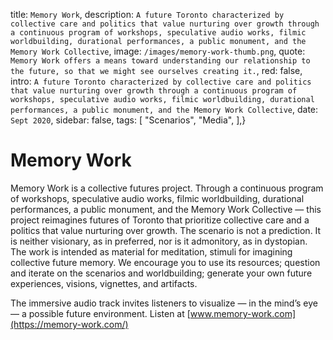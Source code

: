 
  title: `Memory Work`,
  description: `A future Toronto characterized by collective care and politics that value nurturing over growth through a continuous program of workshops, speculative audio works, filmic worldbuilding, durational performances, a public monument, and the Memory Work Collective`,
  image: `/images/memory-work-thumb.png`,
  quote: `Memory Work offers a means toward understanding our relationship to the future, so that we might see ourselves creating it.`,
  red: false,
  intro: `A future Toronto characterized by collective care and politics that value nurturing over growth through a continuous program of workshops, speculative audio works, filmic worldbuilding, durational performances, a public monument, and the Memory Work Collective`,
  date: `Sept 2020`,
  sidebar: false,
  tags: [
    "Scenarios",
    "Media",
  ],}


# Memory Work

Memory Work is a collective futures project. Through a continuous program of workshops, speculative audio works, filmic worldbuilding, durational performances, a public monument, and the Memory Work Collective — this project reimagines futures of Toronto that prioritize collective care and a politics that value nurturing over growth. The scenario is not a prediction. It is neither visionary, as in preferred, nor is it admonitory, as in dystopian. The work is intended as material for meditation, stimuli for imagining collective future memory. We encourage you to use its resources; question and iterate on the scenarios and worldbuilding; generate your own future experiences, visions, vignettes, and artifacts.

The immersive audio track invites listeners to visualize — in the mind’s eye — a possible future environment. Listen at [www.memory-work.com](https://memory-work.com/)

<Label meta={meta} />




